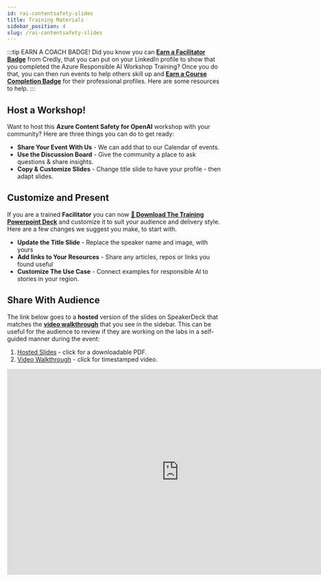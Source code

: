 ```yaml
---
id: rai-contentsafety-slides
title: Training Materials
sidebar_position: 4
slug: /rai-contentsafety-slides
---
```


:::tip EARN A COACH BADGE!
Did you know you can [**Earn a Facilitator Badge**](./../Badges.md) from Credly, that you can put on your LinkedIn profile to show that you completed the Azure Responsible AI Workshop Training? Once you do that, you can then run events to help others skill up and [**Earn a Course Completion Badge**](./../Badges.md) for their professional profiles. Here are some resources to help.
:::

## Host a Workshop!

Want to host this **Azure Content Safety for OpenAI** workshop with your community? Here are three things you can do to get ready:
 - **Share Your Event With Us** - We can add that to our Calendar of events.
 - **Use the Discussion Board** - Give the community a place to ask questions & share insights.
 - **Copy & Customize Slides** - Change title slide to have your profile - then adapt slides.

## Customize and Present

If you are a trained **Facilitator** you can now [**🔻 Download The Training Powerpoint Deck**](https://github.com/Azure/responsible-ai-hub/tree/main/assets/presentations/Hub-Azure-Content-Safety.pptx) and customize it to suit your audience and delivery style. Here are a few changes we suggest you make, to start with.
 - **Update the Title Slide** - Replace the speaker name and image, with yours
 - **Add links to Your Resources** - Share any articles, repos or links you found useful
 - **Customize The Use Case** - Connect examples for responsible AI to stories in your region.


## Share With Audience

The link below goes to a **hosted** version of the slides on SpeakerDeck that matches the [**video walkthrough**](./walkthrough.md) that you see in the sidebar. This can be useful for the audience to review if they are working on the labs in a self-guided manner during the event:
 1. [Hosted Slides](https://aka.ms/rai-hub/content-safety-workshop-slide) - click for a downloadable PDF.
 2. [Video Walkthrough](https://aka.ms/rai-hub/content-safety-trainer-guide) - click for timestamped video.

<iframe width="800" height="480" className="speakerdeck-iframe" frameborder="0" src="https://speakerdeck.com/player/553875f45bbe4ac9bccf0dc92ccde1e6" title="Azure Content Safety for OpenAI" allowfullscreen="true" ></iframe>